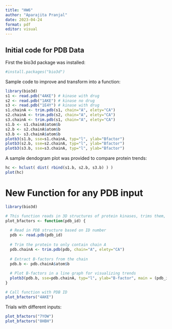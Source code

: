 ```yaml
---
title: "HW6"
author: "Aparajita Pranjal"
date: 2023-04-24
format: pdf
editor: visual
---
```


## Initial code for PDB Data

First the bio3d package was installed:

```r
#install.packages("bio3d")
```

Sample code to improve and transform into a function:

```r
library(bio3d)
s1 <- read.pdb("4AKE") # kinase with drug
s2 <- read.pdb("1AKE") # kinase no drug
s3 <- read.pdb("1E4Y") # kinase with drug
s1.chainA <- trim.pdb(s1, chain="A", elety="CA")
s2.chainA <- trim.pdb(s2, chain="A", elety="CA")
s3.chainA <- trim.pdb(s1, chain="A", elety="CA")
s1.b <- s1.chainA$atom$b
s2.b <- s2.chainA$atom$b
s3.b <- s3.chainA$atom$b
plotb3(s1.b, sse=s1.chainA, typ="l", ylab="Bfactor")
plotb3(s2.b, sse=s2.chainA, typ="l", ylab="Bfactor")
plotb3(s3.b, sse=s3.chainA, typ="l", ylab="Bfactor")
```

A sample dendogram plot was provided to compare protein trends:

```r
hc <- hclust( dist( rbind(s1.b, s2.b, s3.b) ) )
plot(hc)
```

# New Function for any PDB input

```r
library(bio3d)

# This function reads in 3D structures of protein kinases, trims them, and plots its B-factor for further analysis.
plot_bfactors <- function(pdb_id) {
  
  # Read in PDB structure based on ID number
  pdb <- read.pdb(pdb_id)
  
  # Trim the protein to only contain chain A 
  pdb.chainA <- trim.pdb(pdb, chain="A", elety="CA")
  
  # Extract B-factors from the chain
  pdb.b <- pdb.chainA$atom$b
  
  # Plot B-factors in a line graph for visualizing trends
  plotb3(pdb.b, sse=pdb.chainA, typ="l", ylab="B-factor", main = (pdb_id))
}

# Call function with PDB ID
plot_bfactors("4AKE")
```

Trials with different inputs:

```r
plot_bfactors("7YOW")
plot_bfactors("8HBH")
```
